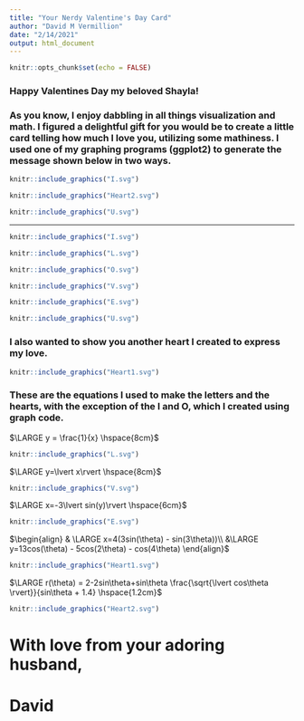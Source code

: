 ```yaml
---
title: "Your Nerdy Valentine's Day Card"
author: "David M Vermillion"
date: "2/14/2021"
output: html_document
---
```


```r
knitr::opts_chunk$set(echo = FALSE)
```


### Happy Valentines Day my beloved Shayla!

### As you know, I enjoy dabbling in all things visualization and math. I figured a delightful gift for you would be to create a little card telling how much I love you, utilizing some mathiness. I used one of my graphing programs (ggplot2) to generate the message shown below in two ways.



```r

knitr::include_graphics("I.svg")

knitr::include_graphics("Heart2.svg")

knitr::include_graphics("U.svg")


```


________________________________________________________________________________


```r

knitr::include_graphics("I.svg")

```

```r

knitr::include_graphics("L.svg")

knitr::include_graphics("O.svg")

knitr::include_graphics("V.svg")

knitr::include_graphics("E.svg")

```

```r


knitr::include_graphics("U.svg")
```

### I also wanted to show you another heart I created to express my love.

```r

knitr::include_graphics("Heart1.svg")

```

### These are the equations I used to make the letters and the hearts, with the exception of the I and O, which I created using graph code.

$\LARGE y = \frac{1}{x} \hspace{8cm}$
```r

knitr::include_graphics("L.svg")

```


$\LARGE y=\lvert x\rvert \hspace{8cm}$
```r

knitr::include_graphics("V.svg")

```


$\LARGE x=-3\lvert sin(y)\rvert \hspace{6cm}$
```r

knitr::include_graphics("E.svg")

```


$\begin{align} & \LARGE x=4(3sin(\theta) - sin(3\theta))\\
&\LARGE y=13cos(\theta) - 5cos(2\theta) - cos(4\theta) \end{align}$
```r

knitr::include_graphics("Heart1.svg")

```


$\LARGE r(\theta) = 2-2sin\theta+sin\theta \frac{\sqrt{\lvert cos\theta \rvert}}{sin\theta + 1.4} \hspace{1.2cm}$
```r

knitr::include_graphics("Heart2.svg")

```

# With love from your adoring husband,

# David